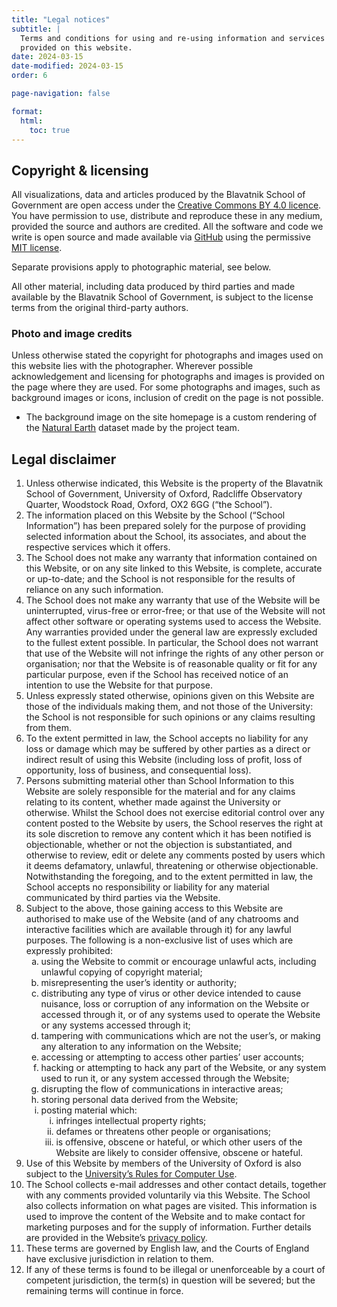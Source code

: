 ```yaml
---
title: "Legal notices"
subtitle: |
  Terms and conditions for using and re-using information and services
  provided on this website.
date: 2024-03-15
date-modified: 2024-03-15
order: 6

page-navigation: false

format:
  html:
    toc: true
---
```


## Copyright & licensing

<!-- Based on the Our World in Data legal notices -->
<!-- https://ourworldindata.org/about#legal-disclaimer -->

All visualizations, data and articles produced by the Blavatnik
School of Government are open access under the
[Creative Commons BY 4.0 licence](https://creativecommons.org/licenses/by/4.0/).
You have permission to use, distribute and reproduce these in any medium,
provided the source and authors are credited. All the software and code we
write is open source and made available via
[GitHub](https://www.github/incise-project) using the permissive
[MIT license](https://opensource.org/licenses/MIT).

Separate provisions apply to photographic material, see below.

All other material, including data produced by third parties and made available
by the Blavatnik School of Government, is subject to the license terms from the
original third-party authors.

### Photo and image credits

Unless otherwise stated the copyright for photographs and images used on this
website lies with the photographer. Wherever possible acknowledgement and
licensing for photographs and images is provided on the page where they are
used. For some photographs and images, such as background images or icons,
inclusion of credit on the page is not possible.

- The background image on the site homepage is a custom rendering of the
  [Natural Earth](https://www.naturalearthdata.com/) dataset made by the
  project team.

## Legal disclaimer

<!-- Based on the University legal notice -->
<!-- https://www.ox.ac.uk/legal -->


1.  Unless otherwise indicated, this Website is the property of the Blavatnik
    School of Government, University of Oxford, Radcliffe Observatory Quarter,
    Woodstock Road, Oxford, OX2 6GG ("the School").
2.  The information placed on this Website by the School ("School Information")
    has been prepared solely for the purpose of providing selected information
    about the School, its associates, and about the respective services which
    it offers.
3.  The School does not make any warranty that information contained on this
    Website, or on any site linked to this Website, is complete, accurate or
    up-to-date; and the School is not responsible for the results of reliance on
    any such information.
4.  The School does not make any warranty that use of the Website will be
    uninterrupted, virus-free or error-free; or that use of the Website will not
    affect other software or operating systems used to access the Website. Any
    warranties provided under the general law are expressly excluded to the
    fullest extent possible. In particular, the School does not warrant that
    use of the Website will not infringe the rights of any other person or
    organisation; nor that the Website is of reasonable quality or fit for any
    particular purpose, even if the School has received notice of an intention
    to use the Website for that purpose.
5.  Unless expressly stated otherwise, opinions given on this Website are those
    of the individuals making them, and not those of the University: the School
    is not responsible for such opinions or any claims resulting from them.
6.  To the extent permitted in law, the School accepts no liability for any
    loss or damage which may be suffered by other parties as a direct or
    indirect result of using this Website (including loss of profit, loss of
    opportunity, loss of business, and consequential loss).
7.  Persons submitting material other than School Information to this Website
    are solely responsible for the material and for any claims relating to its
    content, whether made against the University or otherwise. Whilst the School
    does not exercise editorial control over any content posted to the Website
    by users, the School reserves the right at its sole discretion to remove any
    content which it has been notified is objectionable, whether or not the
    objection is substantiated, and otherwise to review, edit or delete any
    comments posted by users which it deems defamatory, unlawful, threatening
    or otherwise objectionable. Notwithstanding the foregoing, and to the extent
    permitted in law, the School accepts no responsibility or liability for any
    material communicated by third parties via the Website.
8.  Subject to the above, those gaining access to this Website are authorised to
    make use of the Website (and of any chatrooms and interactive facilities
    which are available through it) for any lawful purposes. The following is a
    non-exclusive list of uses which are expressly prohibited:
      a.  using the Website to commit or encourage unlawful acts, including
          unlawful copying of copyright material;
      b.  misrepresenting the user's identity or authority;
      c.  distributing any type of virus or other device intended to cause
          nuisance, loss or corruption of any information on the Website or
          accessed through it, or of any systems used to operate the Website or
          any systems accessed through it;
      d.  tampering with communications which are not the user's, or making any
          alteration to any information on the Website;
      e.  accessing or attempting to access other parties' user accounts;
      f.  hacking or attempting to hack any part of the Website, or any system
          used to run it, or any system accessed through the Website;
      g.  disrupting the flow of communications in interactive areas;
      h.  storing personal data derived from the Website;
      i.  posting material which:
            i.   infringes intellectual property rights;
            ii.  defames or threatens other people or organisations;
            iii. is offensive, obscene or hateful, or which other users of the
                 Website are likely to consider offensive, obscene or hateful.
9.  Use of this Website by members of the University of Oxford is also subject
    to the [University's Rules for Computer Use](http://www.it.ox.ac.uk/rules).
10. The School collects e-mail addresses and other contact details, together
    with any comments provided voluntarily via this Website. The School also
    collects information on what pages are visited. This information is used to
    improve the content of the Website and to make contact for marketing
    purposes and for the supply of information. Further details are provided in
    the Website's [privacy policy](privacy.qmd).
11. These terms are governed by English law, and the Courts of England have
    exclusive jurisdiction in relation to them.
12. If any of these terms is found to be illegal or unenforceable by a court of
    competent jurisdiction, the term(s) in question will be severed; but the
    remaining terms will continue in force.
